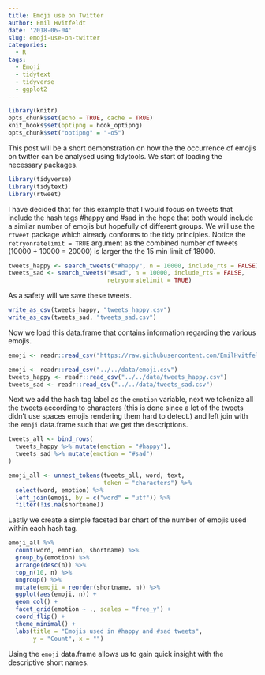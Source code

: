 ```yaml
---
title: Emoji use on Twitter
author: Emil Hvitfeldt
date: '2018-06-04'
slug: emoji-use-on-twitter
categories:
  - R
tags:
  - Emoji
  - tidytext
  - tidyverse
  - ggplot2
---
```


```r
library(knitr)
opts_chunk$set(echo = TRUE, cache = TRUE)
knit_hooks$set(optipng = hook_optipng)
opts_chunk$set("optipng" = "-o5")
```

This post will be a short demonstration on how the the occurrence of emojis on twitter can be analysed using tidytools. We start of loading the necessary packages.

```r
library(tidyverse)
library(tidytext)
library(rtweet)
```

I have decided that for this example that I would focus on tweets that include the hash tags #happy and #sad in the hope that both would include a similar number of emojis but hopefully of different groups. We will use the `rtweet` package which already conforms to the tidy principles. Notice the `retryonratelimit = TRUE` argument as the combined number of tweets (10000 + 10000 = 20000) is larger the the 15 min limit of 18000.
 
```r
tweets_happy <- search_tweets("#happy", n = 10000, include_rts = FALSE)
tweets_sad <- search_tweets("#sad", n = 10000, include_rts = FALSE, 
                            retryonratelimit = TRUE)
```

As a safety will we save these tweets. 

```r
write_as_csv(tweets_happy, "tweets_happy.csv")
write_as_csv(tweets_sad, "tweets_sad.csv")
```

Now we load this data.frame that contains information regarding the various emojis.

```r
emoji <- readr::read_csv("https://raw.githubusercontent.com/EmilHvitfeldt/Emoji-table/master/emoji.csv")

```

```r
emoji <- readr::read_csv("../../data/emoji.csv")
tweets_happy <- readr::read_csv("../../data/tweets_happy.csv")
tweets_sad <- readr::read_csv("../../data/tweets_sad.csv")
```

Next we add the hash tag label as the `emotion` variable, next we tokenize all the tweets according to characters (this is done since a lot of the tweets didn't use spaces emojis rendering them hard to detect.) and left join with the `emoji` data.frame such that we get the descriptions.

```r
tweets_all <- bind_rows(
  tweets_happy %>% mutate(emotion = "#happy"),
  tweets_sad %>% mutate(emotion = "#sad")
)

emoji_all <- unnest_tokens(tweets_all, word, text, 
                           token = "characters") %>%
  select(word, emotion) %>%
  left_join(emoji, by = c("word" = "utf")) %>%
  filter(!is.na(shortname))
```

Lastly we create a simple faceted bar chart of the number of emojis used within each hash tag.

```r
emoji_all %>%
  count(word, emotion, shortname) %>%
  group_by(emotion) %>%
  arrange(desc(n)) %>%
  top_n(10, n) %>%
  ungroup() %>%
  mutate(emoji = reorder(shortname, n)) %>%
  ggplot(aes(emoji, n)) +
  geom_col() +
  facet_grid(emotion ~ ., scales = "free_y") +
  coord_flip() +
  theme_minimal() +
  labs(title = "Emojis used in #happy and #sad tweets",
       y = "Count", x = "")
```

Using the `emoji` data.frame allows us to gain quick insight with the descriptive short names.